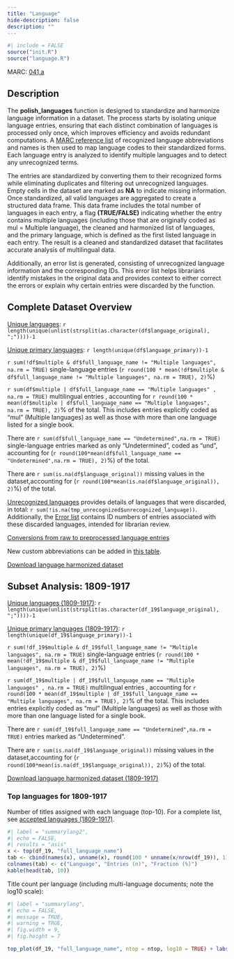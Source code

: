 ```yaml
---
title: "Language"
hide-description: false
description: ""
---
```


```r
#| include = FALSE
source("init.R")
source("language.R")
```

MARC: [041,a](https://www.loc.gov/marc/bibliographic/bd041.html)

## Description

The **polish_languages** function is designed to standardize and harmonize language information in a dataset. The process starts by isolating unique language entries, ensuring that each distinct combination of languages is processed only once, which improves efficiency and avoids redundant computations. A [MARC reference list](https://www.loc.gov/marc/languages/language_code.html) of recognized language abbreviations and names is then used to map language codes to their standardized forms. Each language entry is analyzed to identify multiple languages and to detect any unrecognized terms.

The entries are standardized by converting them to their recognized forms while eliminating duplicates and filtering out unrecognized languages. Empty cells in the dataset are marked as **NA** to indicate missing information. Once standardized, all valid languages are aggregated to create a structured data frame. This data frame includes the total number of languages in each entry, a flag **(TRUE/FALSE)** indicating whether the entry contains multiple languages (including those that are originally coded as mul = Multiple language), the cleaned and harmonized list of languages, and the primary language, which is defined as the first listed language in each entry. The result is a cleaned and standardized dataset that facilitates accurate analysis of multilingual data.

Additionally, an error list is generated, consisting of unrecognized language information and the corresponding IDs. This error list helps librarians identify mistakes in the original data and provides context to either correct the errors or explain why certain entries were discarded by the function. 

## Complete Dataset Overview

[Unique languages](dataTable/data_table.html?path=https://a3s.fi/swift/v1/AUTH_3c0ccb602fa24298a6fe3ae224ca022f/fennica-container/output.tables/languages_accepted.csv):  `r length(unique(unlist(strsplit(as.character(df$language_original), ";"))))-1` 

[Unique primary languages](dataTable/data_table.html?path=https://a3s.fi/swift/v1/AUTH_3c0ccb602fa24298a6fe3ae224ca022f/fennica-container/output.tables/language_primary_accepted.csv): `r length(unique(df$language_primary))-1` 

`r sum(!df$multiple & df$full_language_name != "Multiple languages", na.rm = TRUE)` single-language entries (`r round(100 * mean(!df$multiple & df$full_language_name != "Multiple languages", na.rm = TRUE), 2)`%)


`r sum(df$multiple | df$full_language_name == "Multiple languages" , na.rm = TRUE)` multilingual entries , accounting for `r round(100 * mean(df$multiple | df$full_language_name == "Multiple languages", na.rm = TRUE), 2)`% of the total. This includes entries explicitly coded as "mul" (Multiple languages) as well as those with more than one language listed for a single book.

There are `r sum(df$full_language_name == "Undetermined",na.rm = TRUE)` single-language entries marked as only "Undetermined", coded as "und", accounting for (`r round(100*mean(df$full_language_name == "Undetermined",na.rm = TRUE), 2)`%) of the total. 
 
There are `r sum(is.na(df$language_original))` missing values in the dataset,accounting for (`r round(100*mean(is.na(df$language_original)), 2)`%) of the total. 

[Unrecognized languages](dataTable/data_table.html?path=https://a3s.fi/swift/v1/AUTH_3c0ccb602fa24298a6fe3ae224ca022f/fennica-container/output.tables/language_discarded.csv) provides details of languages that were discarded, in total: `r sum(!is.na(tmp_unrecognized$unrecognized_language))`. 
Additionally, the [Error list](dataTable/data_table.html?path=https://a3s.fi/swift/v1/AUTH_3c0ccb602fa24298a6fe3ae224ca022f/fennica-container/output.tables/language_discarded_id.csv) contains ID numbers of entries associated with these discarded languages, intended for librarian review.

[Conversions from raw to preprocessed language entries](dataTable/data_table.html?path=https://a3s.fi/swift/v1/AUTH_3c0ccb602fa24298a6fe3ae224ca022f/fennica-container/output.tables/full_language_name_accepted.csv)

New custom abbreviations can be added in [this table](dataTable/data_table.html?path=https://a3s.fi/swift/v1/AUTH_3c0ccb602fa24298a6fe3ae224ca022f/fennica-container/output.tables/language_abbreviations.csv).

[Download language harmonized dataset](https://a3s.fi/swift/v1/AUTH_3c0ccb602fa24298a6fe3ae224ca022f/fennica-container/output.tables/language.csv)

## Subset Analysis: 1809-1917

[Unique languages (1809-1917)](dataTable/data_table.html?path=https://a3s.fi/swift/v1/AUTH_3c0ccb602fa24298a6fe3ae224ca022f/fennica-container/output.tables/languages_accepted_19.csv): `r length(unique(unlist(strsplit(as.character(df_19$language_original), ";"))))-1`

[Unique primary languages  (1809-1917)](dataTable/data_table.html?path=https://a3s.fi/swift/v1/AUTH_3c0ccb602fa24298a6fe3ae224ca022f/fennica-container/output.tables/language_primary_accepted_19.csv): `r length(unique(df_19$language_primary))-1` 

`r sum(!df_19$multiple & df_19$full_language_name != "Multiple languages", na.rm = TRUE)` single-language entries (`r round(100 * mean(!df_19$multiple & df_19$full_language_name != "Multiple languages", na.rm = TRUE), 2)`%)


`r sum(df_19$multiple | df_19$full_language_name == "Multiple languages" , na.rm = TRUE)` multilingual entries , accounting for `r round(100 * mean(df_19$multiple | df_19$full_language_name == "Multiple languages", na.rm = TRUE), 2)`% of the total. This includes entries explicitly coded as "mul" (Multiple languages) as well as those with more than one language listed for a single book.

There are `r sum(df_19$full_language_name == "Undetermined",na.rm = TRUE)` entries marked as "Undetermined".

There are `r sum(is.na(df_19$language_original))` missing values in the dataset,accounting for (`r round(100*mean(is.na(df_19$language_original)), 2)`%) of the total. 



[Download language harmonized dataset (1809-1917)](https://a3s.fi/swift/v1/AUTH_3c0ccb602fa24298a6fe3ae224ca022f/fennica-container/output.tables/language_19.csv)

### Top languages for 1809-1917

Number of titles assigned with each language (top-10). For a complete list, see [accepted languages (1809-1917)](dataTable/data_table.html?path=https://a3s.fi/swift/v1/AUTH_3c0ccb602fa24298a6fe3ae224ca022f/fennica-container/output.tables/languages_accepted_19.csv).

```r
#| label = "summarylang2",
#| echo = FALSE,
#| results = "asis"
x <- top(df_19, "full_language_name")
tab <- cbind(names(x), unname(x), round(100 * unname(x/nrow(df_19)), 1))
colnames(tab) <- c("Language", "Entries (n)", "Fraction (%)")
kable(head(tab, 10))
```

Title count per language (including multi-language documents; note the log10 scale):

```r
#| label = "summarylang",
#| echo = FALSE,
#| message = TRUE,
#| warning = TRUE,
#| fig.width = 9,
#| fig.height = 7

top_plot(df_19, "full_language_name", ntop = ntop, log10 = TRUE) + labs(y = "Entries (n)")
```


